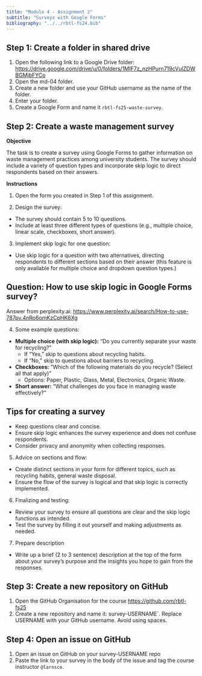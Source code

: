 ```yaml
---
title: "Module 4 - Assignment 2"
subtitle: "Surveys with Google Forms"
bibliography: "../../rbtl-fs24.bib"
---
```


## Step 1: Create a folder in shared drive

1. Open the following link to a Google Drive folder: <https://drive.google.com/drive/u/0/folders/1MIF7z_nzHPurn719cVulZDWBGMjbFYCo>
2. Open the md-04 folder.
3. Create a new folder and use your GitHub username as the name of the folder.
4. Enter your folder.
5. Create a Google Form and name it `rbtl-fs25-waste-survey`.

## Step 2: Create a waste management survey

**Objective**

The task is to create a survey using Google Forms to gather information on waste management practices among university students. The survey should include a variety of question types and incorporate skip logic to direct respondents based on their answers.

**Instructions**

1. Open the form you created in Step 1 of this assignment.

2. Design the survey:
   
- The survey should contain 5 to 10 questions.
- Include at least three different types of questions (e.g., multiple choice, linear scale, checkboxes, short answer).

3. Implement skip logic for one question:

- Use skip logic for a question with two alternatives, directing respondents to different sections based on their answer (this feature is only available for multiple choice and dropdown question types.)

::: {.callout-tip}
## Question: How to use skip logic in Google Forms survey?

Answer from perplexity.ai: <https://www.perplexity.ai/search/How-to-use-787pv.4nRo6omKzCpHK6Xg>

:::

4. Some example questions: 

- **Multiple choice (with skip logic):** "Do you currently separate your waste for recycling?"
  - If "Yes," skip to questions about recycling habits.
  - If "No," skip to questions about barriers to recycling.
- **Checkboxes:** "Which of the following materials do you recycle? (Select all that apply)"
  - Options: Paper, Plastic, Glass, Metal, Electronics, Organic Waste.
- **Short answer:** "What challenges do you face in managing waste effectively?"

::: {.callout-tip}
## Tips for creating a survey
- Keep questions clear and concise.
- Ensure skip logic enhances the survey experience and does not confuse respondents.
- Consider privacy and anonymity when collecting responses.
:::

5. Advice on sections and flow:

- Create distinct sections in your form for different topics, such as recycling habits, general waste disposal.
- Ensure the flow of the survey is logical and that skip logic is correctly implemented.

6. Finalizing and testing:
   
- Review your survey to ensure all questions are clear and the skip logic functions as intended.
- Test the survey by filling it out yourself and making adjustments as needed.

7. Prepare description

- Write up a brief (2 to 3 sentence) description at the top of the form about your survey's purpose and the insights you hope to gain from the responses.

## Step 3: Create a new repository on GitHub

1. Open the GitHub Organisation for the course <https://github.com/rbtl-fs25>
2. Create a new repository and name it: survey-USERNAME`. [Replace USERNAME with your GitHub username]{.highlight-yellow}. Avoid using spaces.

## Step 4: Open an issue on GitHub

1. Open an issue on GitHub on your survey-USERNAME repo 
2. Paste the link to your survey in the body of the issue and tag the course instructor `@larnsce`.

